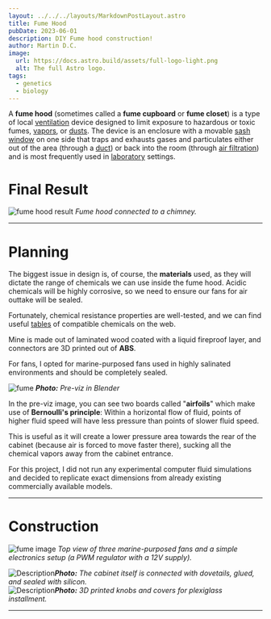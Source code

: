 ```yaml
---
layout: ../../../layouts/MarkdownPostLayout.astro
title: Fume Hood
pubDate: 2023-06-01
description: DIY Fume hood construction!
author: Martin D.C.
image:
  url: https://docs.astro.build/assets/full-logo-light.png
  alt: The full Astro logo.
tags:
  - genetics
  - biology
---
```

A **fume hood** (sometimes called a **fume cupboard** or **fume closet**) is a type of local [ventilation](https://en.wikipedia.org/wiki/Ventilation_(architecture) "Ventilation (architecture)") device designed to limit exposure to hazardous or toxic fumes, [vapors](https://en.wikipedia.org/wiki/Vapor "Vapor"), or [dusts](https://en.wikipedia.org/wiki/Dust "Dust"). The device is an enclosure with a movable [sash window](https://en.wikipedia.org/wiki/Sash_window "Sash window") on one side that traps and exhausts gases and particulates either out of the area (through a [duct](https://en.wikipedia.org/wiki/Duct_(industrial_exhaust) "Duct (industrial exhaust)")) or back into the room (through [air filtration](https://en.wikipedia.org/wiki/Air_filter "Air filter")) and is most frequently used in [laboratory](https://en.wikipedia.org/wiki/Laboratory "Laboratory") settings.

# Final Result

![fume hood result](fume1.jpg)
*Fume hood connected to a chimney.*

---

# Planning

The biggest issue in design is, of course, the **materials** used, as they will dictate the range of chemicals we can use inside the fume hood. Acidic chemicals will be highly corrosive, so we need to ensure our fans for air outtake will be sealed.

Fortunately, chemical resistance properties are well-tested, and we can find useful [tables](https://www.google.com/search?sca_esv=a48dbaf87d89a746&rlz=1C1BYYL_csCZ1083CZ1083&sxsrf=ACQVn0_ihCPE-6el9ogjdkzx1StmpmTSiQ:1707064253086&q=abs+chemical+resistance&tbm=isch&source=lnms&sa=X&ved=2ahUKEwj2wafzjZKEAxXcxQIHHSvvD-cQ0pQJegQIDBAB&biw=818&bih=851&dpr=1.56#imgrc=rVRHYNYrTx1yAM) of compatible chemicals on the web.

Mine is made out of laminated wood coated with a liquid fireproof layer, and connectors are 3D printed out of **ABS**.

For fans, I opted for marine-purposed fans used in highly salinated environments and should be completely sealed.

![fume](fume8.jpg)
***Photo:** Pre-viz in Blender*

In the pre-viz image, you can see two boards called "**airfoils**" which make use of **Bernoulli's principle**: Within a horizontal flow of fluid, points of higher fluid speed will have less pressure than points of slower fluid speed.

This is useful as it will create a lower pressure area towards the rear of the cabinet (because air is forced to move faster there), sucking all the chemical vapors away from the cabinet entrance.

For this project, I did not run any experimental computer fluid simulations and decided to replicate exact dimensions from already existing commercially available models.

---

# Construction

![fume image](fume9.jpg)
*Top view of three marine-purposed fans and a simple electronics setup (a PWM regulator with a 12V supply).*



<div class='grid'>
  <div><Image src={fume5} alt='Description'/><em><strong>Photo:</strong> The cabinet itself is connected with dovetails, glued, and sealed with silicon.</em></div>
  <div><Image src={fume6} alt='Description'/><em><strong>Photo:</strong> 3D printed knobs and covers for plexiglass installment.</em></div>
</div>

---
